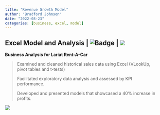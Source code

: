 ```yaml
---
title: "Revenue Growth Model"
author: "Bradford Johnson"
date: "2022-08-23"
categories: [business, excel, model]
---
```


## **Excel Model and Analysis \|** ![Badge](https://img.shields.io/badge/%E2%9C%85-Complete-brightgreen) **\|** [![](https://img.shields.io/badge/%F0%9F%94%8D-CLICK%20HERE%20to%20view%20project-informational)](https://1drv.ms/x/s!Ahpkb3AfX4xfgsA0TbaqsDQorD8vKA?e=Uo7zb4)

**Business Analysis for Lariat Rent-A-Car**

> Examined and cleaned historical sales data using Excel (VLookUp, pivot tables and t-tests)
>
> Facilitated exploratory data analysis and assessed by KPI performance.
>
> Developed and presented models that showcased a 40% increase in profits.

![](lucas-hobbs-gEHSvDMHnEA-unsplash.jpg)

